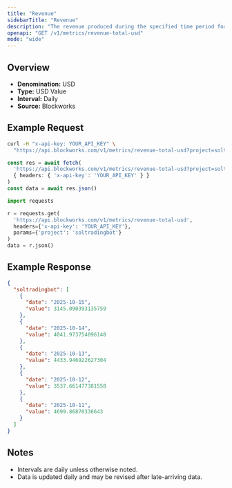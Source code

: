 ```yaml
---
title: "Revenue"
sidebarTitle: "Revenue"
description: "The revenue produced during the specified time period for given project."
openapi: "GET /v1/metrics/revenue-total-usd"
mode: "wide"
---
```


## Overview

- **Denomination:** USD
- **Type:** USD Value
- **Interval:** Daily
- **Source:** Blockworks

## Example Request

<CodeGroup>

```bash cURL
curl -H "x-api-key: YOUR_API_KEY" \
  "https://api.blockworks.com/v1/metrics/revenue-total-usd?project=soltradingbot"
```

```typescript TypeScript
const res = await fetch(
  'https://api.blockworks.com/v1/metrics/revenue-total-usd?project=soltradingbot',
  { headers: { 'x-api-key': 'YOUR_API_KEY' } }
)
const data = await res.json()
```

```python Python
import requests

r = requests.get(
  'https://api.blockworks.com/v1/metrics/revenue-total-usd',
  headers={'x-api-key': 'YOUR_API_KEY'},
  params={'project': 'soltradingbot'}
)
data = r.json()
```

</CodeGroup>

## Example Response

```json
{
  "soltradingbot": [
    {
      "date": "2025-10-15",
      "value": 3145.090393135759
    },
    {
      "date": "2025-10-14",
      "value": 4041.973754096148
    },
    {
      "date": "2025-10-13",
      "value": 4433.946922627304
    },
    {
      "date": "2025-10-12",
      "value": 3537.661477381558
    },
    {
      "date": "2025-10-11",
      "value": 4699.86870336643
    }
  ]
}
```

## Notes
- Intervals are daily unless otherwise noted.
- Data is updated daily and may be revised after late-arriving data.